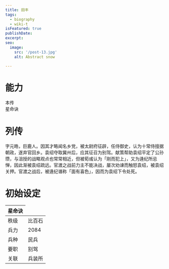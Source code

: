 ```yaml
---
title: 田丰
tags:
  - biography
  - wiki-t
isFeatured: true
publishDate: 
excerpt: 
seo:
  image:
    src: '/post-13.jpg'
    alt: Abstract snow

---
```


<h1 class="flex items-center text-5xl font-extrabold dark:text-white"><span class="bg-blue-100 text-blue-800 text-2xl font-semibold me-2 px-2.5 py-0.5 rounded-sm dark:bg-blue-200 dark:text-blue-800 ms-2">能力</span></h1>


<div class="flex justify-evenly sm:flex-row flex-col">
  <div class="flex flex-col items-center">
    <span class="bg-blue-100 text-blue-800 text-xs font-medium me-2 px-2.5 py-0.5 rounded-sm dark:bg-blue-900 dark:text-blue-300">本传</span>
    <RadarChart client:load data={[44, 39, 35, 90, 41]} />
    <BarChart client:load data={[10, 3]} />
    <FiveStringTable client:load data={['河北', '素心', '刚胆', '忠志']} /> 
  </div>
  <div class="flex flex-col items-center">
    <span class="bg-yellow-100 text-yellow-800 text-xs font-medium me-2 px-2.5 py-0.5 rounded-sm dark:bg-yellow-900 dark:text-yellow-300">星命诀</span>
    <RadarChart_DLC client:load data={[44, 38, 50, 88, 59]} />
    <BarChart client:load data={[10, 4]} />
    <FiveStringTable client:load data={['河北', '一心', '刚烈', '骨鲠', '书蠹']} /> 
  </div>
</div>

<h1 class="flex items-center text-5xl font-extrabold dark:text-white"><span class="bg-blue-100 text-blue-800 text-2xl font-semibold me-2 px-2.5 py-0.5 rounded-sm dark:bg-blue-200 dark:text-blue-800 ms-2">列传</span></h1>

字元皓，巨鹿人。因其才略闻名乡党，被太尉府征辟，任侍御史，认为十常侍擅据朝政，遂弃官回乡。袁绍夺取冀州后，应其征召为别驾。献策帮助袁绍平定了公孙瓒，与沮授的战略观点也常常相近，但被荀彧认为「刚而犯上」，又为逄纪所忌惮，因此渐被袁绍疏远。官渡之战前力主不能决战，屡次劝谏而触怒袁绍，被袁绍关押。官渡之战后，被逄纪谮称「面有喜色」，因而为袁绍下令处死。

<h1 class="flex items-center text-5xl font-extrabold dark:text-white"><span class="bg-blue-100 text-blue-800 text-2xl font-semibold me-2 px-2.5 py-0.5 rounded-sm dark:bg-blue-200 dark:text-blue-800 ms-2">初始设定</span></h1>

<table class='border-2 w-[360px]'>
  <thead>
    <tr class='border-1'>
      <th>星命诀</th>
    </tr>
  </thead>
  <tr>
    <td class='border-1'>秩级</td>
    <td>比百石</td>
  </tr>
  <tr>
    <td class='border-1'>兵力</td>
    <td>2084</td>
  </tr>
  <tr>
    <td class='border-1'>兵种</td>
    <td>民兵</td>
  </tr>
  <tr>
    <td class='border-1'>要职</td>
    <td>别驾</td>
  </tr>
  <tr>
    <td class='border-1'>关联</td>
    <td>兵装所</td>
  </tr>
</table>